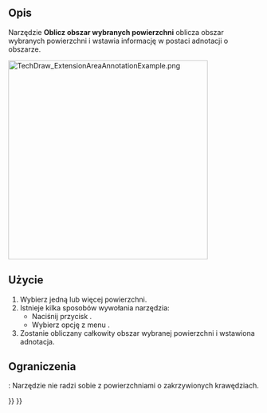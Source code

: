 <languages/>

{{Docnav/pl
|[[TechDraw_ExtensionCascadeObliqueDimension/pl|Wymiar ukośny kaskadowo]]
|[[TechDraw_ExtensionArcLengthAnnotation/pl|Rozszerzenie: Etykieta długości łuku]]
|[[TechDraw_Workbench/pl|środowisko pracy Rysunek Techniczny]]
|IconL=TechDraw_ExtensionCascadeObliqueDimension.svg
|IconR=TechDraw_ExtensionArcLengthAnnotation.svg
|IconC=Workbench_TechDraw.svg
}}

{{GuiCommand/pl
|Name=TechDraw ExtensionAreaAnnotation
|Name/pl=Rysunek Techniczny: Rozszerzenie Oblicz obszar wybranych powierzchni
|MenuLocation=Rysunek Techniczny → Rozszerzenie: Atrybuty / Modyfikatory → Oblicz obszar wybranych powierzchni
|Workbenches=[[TechDraw_Workbench/pl|Rysunek Techniczny]]
|Shortcut=
|Version=0.20
|SeeAlso=[[TechDraw_AreaDimension/pl|Wymiar powierzchni]]
}}

<span id="Description"></span>
==Opis==

Narzędzie '''Oblicz obszar wybranych powierzchni''' oblicza obszar wybranych powierzchni i wstawia informację w postaci adnotacji o obszarze.

[[Image:TechDraw_ExtensionAreaAnnotationExample.png|400px]]
{{Caption|Po prawej stronie widoczna jest adnotacja o zaznaczonym obszarze.}}

<span id="Usage"></span>
==Użycie==

# Wybierz jedną lub więcej powierzchni.
# Istnieje kilka sposobów wywołania narzędzia:
#* Naciśnij przycisk {{Button|[[Image:TechDraw_ExtensionAreaAnnotation.svg|16px]] '''Oblicz obszar wybranych powierzchni'''}}.
#* Wybierz opcję z menu {{MenuCommand|Rysunek Techniczny → Rozszerzenia: Atrybuty / Modyfikatory → [[Image:TechDraw_ExtensionAreaAnnotation.svg|16px]] Oblicz obszar wybranych powierzchni}}.
# Zostanie obliczany całkowity obszar wybranej powierzchni i wstawiona adnotacja.

<span id="Limitation"></span>
==Ograniczenia==

<div class="mw-translate-fuzzy">
{{VersionMinus/pl|0.21}}: Narzędzie nie radzi sobie z powierzchniami o zakrzywionych krawędziach.
</div>


{{Docnav/pl
|[[TechDraw_ExtensionCascadeObliqueDimension/pl|Wymiar ukośny kaskadowo]]
|[[TechDraw_ExtensionArcLengthAnnotation/pl|Rozszerzenie: Etykieta długości łuku]]
|[[TechDraw_Workbench/pl|środowisko pracy Rysunek Techniczny]]
|IconL=TechDraw_ExtensionCascadeObliqueDimension.svg
|IconR=TechDraw_ExtensionArcLengthAnnotation.svg
|IconC=Workbench_TechDraw.svg
}}

{{TechDraw_Tools_navi{{#translation:}}}}
{{Userdocnavi{{#translation:}}}}